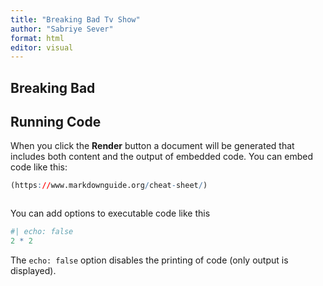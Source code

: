 ```yaml
---
title: "Breaking Bad Tv Show"
author: "Sabriye Sever"
format: html
editor: visual
---
```


## Breaking Bad

## Running Code

When you click the **Render** button a document will be generated that includes both content and the output of embedded code. You can embed code like this:

```r
(https://www.markdownguide.org/cheat-sheet/)



```

You can add options to executable code like this

```r
#| echo: false
2 * 2
```

The `echo: false` option disables the printing of code (only output is displayed).
